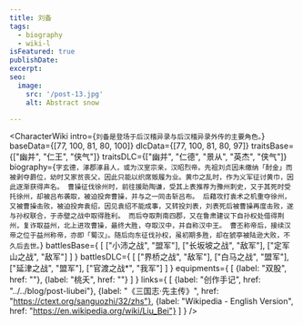 ```yaml
---
title: 刘备
tags:
  - biography
  - wiki-l
isFeatured: true
publishDate:
excerpt:
seo:
  image:
    src: '/post-13.jpg'
    alt: Abstract snow

---
```



<CharacterWiki
  intro={`刘备是登场于后汉稽异录与后汉稽异录外传的主要角色。`}
  baseData={[77, 100, 81, 80, 100]}
  dlcData={[77, 100, 81, 80, 97]}
  traitsBase={["幽并", "仁王", "侠气"]}
  traitsDLC={["幽并", "仁德", "景从", "英杰", "侠气"]}
  biography={`字玄德，涿郡涿县人，或为汉室宗亲，汉昭烈帝。先祖刘贞因未缴纳「酎金」而被剥夺爵位，幼时又家贫丧父，因此只能以织席贩履为业。黄巾之乱时，作为义军征讨黄巾，因此逐渐获得声名。
曹操征伐徐州时，前往援助陶谦，受其上表推荐为豫州刺史，又于其死时受托徐州，却被吕布袭取，被迫投奔曹操，并与之一同击斩吕布。
后藉攻打袁术之机重夺徐州，又被曹操击败，被迫投奔袁绍，因见袁绍不能成事，又转投刘表，刘表死后被曹操再度击败，遂与孙权联合，于赤壁之战中取得胜利。
而后夺取荆南四郡，又在鲁肃建议下自孙权处借得荆州，复诈取益州，北上进攻曹操，最终大胜，夺取汉中，并自称汉中王。
曹丕称帝后，接续汉帝之位于益州称帝，亦即「蜀汉」。随后向东征伐孙权，虽初期多胜，却在猇亭被陆逊大败，不久后去世。`}
  battlesBase={
    [
      ["小沛之战", "盟军"],
      ["长坂坡之战", "敌军"],
      ["定军山之战", "敌军"]
    ]
  }
  battlesDLC={
    [
      ["界桥之战", "敌军"],
      ["白马之战", "盟军"],
      ["延津之战", "盟军"],
      ["官渡之战*", "我军"]
    ]
  }
  equipments={
    [
      {label: "双股", href: ""},
      {label: "桃夭", href: ""}
    ]
  }
  links={
    [
      {label: "创作手记", href: "../../blog/post-liubei"},
      {label: "《三国志·先主传》", href: "https://ctext.org/sanguozhi/32/zhs"},
      {label: "Wikipedia - English Version", href: "https://en.wikipedia.org/wiki/Liu_Bei"}
    ]
  }
/>
